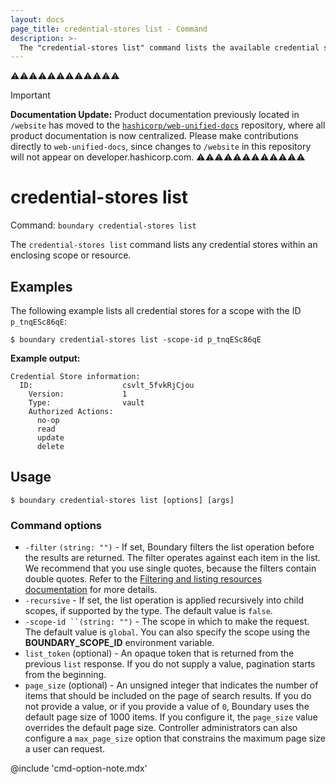 ```yaml
---
layout: docs
page_title: credential-stores list - Command
description: >-
  The "credential-stores list" command lists the available credential store resources within an enclosing scope or resource.
---
```


⚠️⚠️⚠️⚠️⚠️⚠️⚠️⚠️⚠️⚠️⚠️⚠️
> [!IMPORTANT]  
> **Documentation Update:** Product documentation previously located in `/website` has moved to the [`hashicorp/web-unified-docs`](https://github.com/hashicorp/web-unified-docs) repository, where all product documentation is now centralized. Please make contributions directly to `web-unified-docs`, since changes to `/website` in this repository will not appear on developer.hashicorp.com.
⚠️⚠️⚠️⚠️⚠️⚠️⚠️⚠️⚠️⚠️⚠️⚠️

# credential-stores list

Command: `boundary credential-stores list`

The `credential-stores list` command lists any credential stores within an enclosing scope or resource.

## Examples

The following example lists all credential stores for a scope with the ID `p_tnqESc86qE`:

```shell-session
$ boundary credential-stores list -scope-id p_tnqESc86qE
```

**Example output:**

<CodeBlockConfig hideClipboard>

```plaintext
Credential Store information:
  ID:                    csvlt_5fvkRjCjou
    Version:             1
    Type:                vault
    Authorized Actions:
      no-op
      read
      update
      delete
```

</CodeBlockConfig>

## Usage

<CodeBlockConfig hideClipboard>

```shell-session
$ boundary credential-stores list [options] [args]
```

</CodeBlockConfig>


### Command options

- `-filter` `(string: "")` - If set, Boundary filters the list operation before the results are returned.
The filter operates against each item in the list.
We recommend that you use single quotes, because the filters contain double quotes.
Refer to the [Filtering and listing resources documentation](/boundary/docs/filtering) for more details.
- `-recursive`  - If set, the list operation is applied recursively into child scopes, if supported by the type.
The default value is `false`.
- `-scope-id ``(string: "")` - The scope in which to make the request.
The default value is `global`.
You can also specify the scope using the **BOUNDARY_SCOPE_ID** environment variable.
- `list_token` (optional) - An opaque token that is returned from the previous `list` response.
If you do not supply a value, pagination starts from the beginning.
- `page_size` (optional) - An unsigned integer that indicates the number of items that should be included on the page of search results.
If you do not provide a value, or if you provide a value of `0`, Boundary uses the default page size of 1000 items.
If you configure it, the `page_size` value overrides the default page size.
Controller administrators can also configure a `max_page_size` option that constrains the maximum page size a user can request.

@include 'cmd-option-note.mdx'